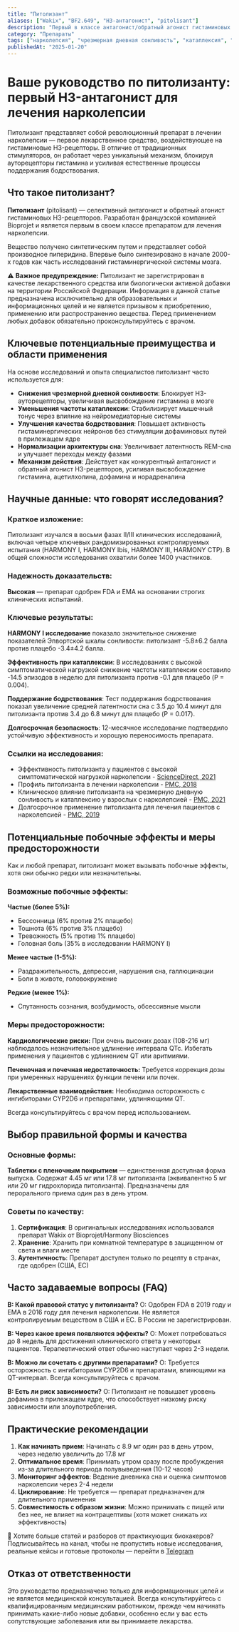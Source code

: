 ```yaml
---
title: "Питолизант"
aliases: ["Wakix", "BF2.649", "H3-антагонист", "pitolisant"]
description: "Первый в классе антагонист/обратный агонист гистаминовых H3-рецепторов для лечения нарколепсии"
category: "Препараты"
tags: ["нарколепсия", "чрезмерная дневная сонливость", "катаплексия", "гистаминовые рецепторы", "бодрствование"]
publishedAt: "2025-01-20"
---
```


# Ваше руководство по питолизанту: первый H3-антагонист для лечения нарколепсии

Питолизант представляет собой революционный препарат в лечении нарколепсии — первое лекарственное средство, воздействующее на гистаминовые H3-рецепторы. В отличие от традиционных стимуляторов, он работает через уникальный механизм, блокируя ауторецепторы гистамина и усиливая естественные процессы поддержания бодрствования.

## Что такое питолизант?

**Питолизант** (pitolisant) — селективный антагонист и обратный агонист гистаминовых H3-рецепторов. Разработан французской компанией Bioprojet и является первым в своем классе препаратом для лечения нарколепсии.

Вещество получено синтетическим путем и представляет собой производное пиперидина. Впервые было синтезировано в начале 2000-х годов как часть исследований гистаминергической системы мозга.

⚠️ **Важное предупреждение:**
Питолизант не зарегистрирован в качестве лекарственного средства или биологически активной добавки на территории Российской Федерации. Информация в данной статье предназначена исключительно для образовательных и информационных целей и не является призывом к приобретению, применению или распространению вещества. Перед применением любых добавок обязательно проконсультируйтесь с врачом.

## Ключевые потенциальные преимущества и области применения

На основе исследований и опыта специалистов питолизант часто используется для:

- **Снижения чрезмерной дневной сонливости**: Блокирует H3-ауторецепторы, увеличивая высвобождение гистамина в мозге
- **Уменьшения частоты катаплексии**: Стабилизирует мышечный тонус через влияние на нейромедиаторные системы
- **Улучшения качества бодрствования**: Повышает активность гистаминергических нейронов без стимуляции дофаминовых путей в прилежащем ядре
- **Нормализации архитектуры сна**: Увеличивает латентность REM-сна и улучшает переходы между фазами
- **Механизм действия**: Действует как конкурентный антагонист и обратный агонист H3-рецепторов, усиливая высвобождение гистамина, ацетилхолина, дофамина и норадреналина

## Научные данные: что говорят исследования?

### Краткое изложение:
Питолизант изучался в восьми фазах II/III клинических исследований, включая четыре ключевых рандомизированных контролируемых испытания (HARMONY I, HARMONY Ibis, HARMONY III, HARMONY CTP). В общей сложности исследования охватили более 1400 участников.

### Надежность доказательств:
**Высокая** — препарат одобрен FDA и EMA на основании строгих клинических испытаний.

### Ключевые результаты:

**HARMONY I исследование** показало значительное снижение показателей Эпвортской шкалы сонливости: питолизант -5.8±6.2 балла против плацебо -3.4±4.2 балла.

**Эффективность при катаплексии**: В исследованиях с высокой симптоматической нагрузкой снижение частоты катаплексии составило -14.5 эпизодов в неделю для питолизанта против -0.1 для плацебо (P = 0.004).

**Поддержание бодрствования**: Тест поддержания бодрствования показал увеличение средней латентности сна с 3.5 до 10.4 минут для питолизанта против 3.4 до 6.8 минут для плацебо (P = 0.017).

**Долгосрочная безопасность**: 12-месячное исследование подтвердило устойчивую эффективность и хорошую переносимость препарата.

### Ссылки на исследования:
- Эффективность питолизанта у пациентов с высокой симптоматической нагрузкой нарколепсии - [ScienceDirect, 2021](https://www.sciencedirect.com/science/article/pii/S1389945721001362)
- Профиль питолизанта в лечении нарколепсии - [PMC, 2018](https://www.ncbi.nlm.nih.gov/pmc/articles/PMC6124464/)
- Клиническое влияние питолизанта на чрезмерную дневную сонливость и катаплексию у взрослых с нарколепсией - [PMC, 2021](https://pmc.ncbi.nlm.nih.gov/articles/PMC8732895/)
- Долгосрочное применение питолизанта для лечения пациентов с нарколепсией - [PMC, 2019](https://pmc.ncbi.nlm.nih.gov/articles/PMC6802569/)

## Потенциальные побочные эффекты и меры предосторожности

Как и любой препарат, питолизант может вызывать побочные эффекты, хотя они обычно редки или незначительны.

### Возможные побочные эффекты:

**Частые (более 5%):**
- Бессонница (6% против 2% плацебо)
- Тошнота (6% против 3% плацебо)
- Тревожность (5% против 1% плацебо)
- Головная боль (35% в исследовании HARMONY I)

**Менее частые (1-5%):**
- Раздражительность, депрессия, нарушения сна, галлюцинации
- Боли в животе, головокружение

**Редкие (менее 1%):**
- Спутанность сознания, возбудимость, обсессивные мысли

### Меры предосторожности:

**Кардиологические риски:** При очень высоких дозах (108-216 мг) наблюдалось незначительное удлинение интервала QTc. Избегать применения у пациентов с удлинением QT или аритмиями.

**Печеночная и почечная недостаточность:** Требуется коррекция дозы при умеренных нарушениях функции печени или почек.

**Лекарственные взаимодействия:** Необходима осторожность с ингибиторами CYP2D6 и препаратами, удлиняющими QT.

Всегда консультируйтесь с врачом перед использованием.

## Выбор правильной формы и качества

### Основные формы:

**Таблетки с пленочным покрытием** — единственная доступная форма выпуска. Содержат 4.45 мг или 17.8 мг питолизанта (эквивалентно 5 мг или 20 мг гидрохлорида питолизанта). Предназначены для перорального приема один раз в день утром.

### Советы по качеству:

1. **Сертификация**: В оригинальных исследованиях использовался препарат Wakix от Bioprojet/Harmony Biosciences
2. **Хранение**: Хранить при комнатной температуре в защищенном от света и влаги месте
3. **Аутентичность**: Препарат доступен только по рецепту в странах, где одобрен (США, ЕС)

## Часто задаваемые вопросы (FAQ)

**В: Какой правовой статус у питолизанта?**
О: Одобрен FDA в 2019 году и EMA в 2016 году для лечения нарколепсии. Не является контролируемым веществом в США и ЕС. В России не зарегистрирован.

**В: Через какое время появляются эффекты?**
О: Может потребоваться до 8 недель для достижения клинического ответа у некоторых пациентов. Терапевтический ответ обычно наступает через 2-3 недели.

**В: Можно ли сочетать с другими препаратами?**
О: Требуется осторожность с ингибиторами CYP2D6 и препаратами, влияющими на QT-интервал. Всегда консультируйтесь с врачом.

**В: Есть ли риск зависимости?**
О: Питолизант не повышает уровень дофамина в прилежащем ядре, что способствует низкому риску зависимости или злоупотребления.

## Практические рекомендации

1. **Как начинать прием**: Начинать с 8.9 мг один раз в день утром, через неделю увеличить до 17.8 мг
2. **Оптимальное время**: Принимать утром сразу после пробуждения из-за длительного периода полувыведения (10-12 часов)
3. **Мониторинг эффектов**: Ведение дневника сна и оценка симптомов нарколепсии через 2-4 недели
4. **Циклирование**: Не требуется — препарат предназначен для длительного применения
5. **Совместимость с образом жизни**: Можно принимать с пищей или без нее, не влияет на контрацептивы (хотя может снижать их эффективность)

🧠 Хотите больше статей и разборов от практикующих биохакеров?
Подписывайтесь на канал, чтобы не пропустить новые исследования, реальные кейсы и готовые протоколы — перейти в [Telegram](https://t.me/braintmind)

## Отказ от ответственности

Это руководство предназначено только для информационных целей и не является медицинской консультацией. Всегда консультируйтесь с квалифицированным медицинским работником, прежде чем начинать принимать какие-либо новые добавки, особенно если у вас есть сопутствующие заболевания или вы принимаете лекарства.